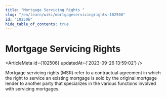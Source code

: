 ```yaml
---
title: "Mortgage Servicing Rights "
slug: "/en/learn/wiki/mortgageservicingrights-102506"
id: "102506"
hide_table_of_contents: true
---
```



# Mortgage Servicing Rights 

<ArticleMeta id={102506} updatedAt={'2023-09-26 13:59:02'} />
<div className='border-solid border-b border-t-0 my-4 border-[var(--ifm-color-gray-300)]' />

Mortgage servicing rights (MSR) refer to a contractual agreement in which the right to service an existing mortgage is sold by the original mortgage lender to another party that specializes in the various functions involved with servicing mortgages.
